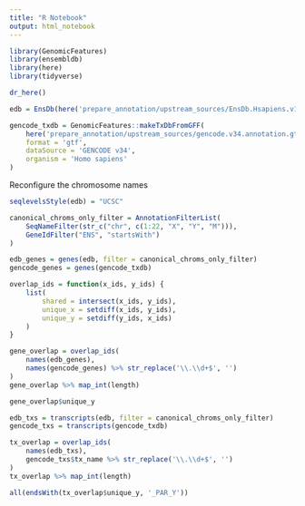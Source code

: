 ```yaml
---
title: "R Notebook"
output: html_notebook
---
```


```r
library(GenomicFeatures)
library(ensembldb)
library(here)
library(tidyverse)
```

```r
dr_here()
```

```r
edb = EnsDb(here('prepare_annotation/upstream_sources/EnsDb.Hsapiens.v100.sqlite'))

gencode_txdb = GenomicFeatures::makeTxDbFromGFF(
    here('prepare_annotation/upstream_sources/gencode.v34.annotation.gtf.gz'),
    format = 'gtf',
    dataSource = 'GENCODE v34',
    organism = 'Homo sapiens'
)
```

Reconfigure the chromosome names
```r
seqlevelsStyle(edb) = "UCSC"

canonical_chroms_only_filter = AnnotationFilterList(
    SeqNameFilter(str_c("chr", c(1:22, "X", "Y", "M"))),
    GeneIdFilter("ENS", "startsWith")
)
```

```r
edb_genes = genes(edb, filter = canonical_chroms_only_filter)
gencode_genes = genes(gencode_txdb)
```

```r
overlap_ids = function(x_ids, y_ids) {
    list(
        shared = intersect(x_ids, y_ids),
        unique_x = setdiff(x_ids, y_ids),
        unique_y = setdiff(y_ids, x_ids)
    )
}
```

```r
gene_overlap = overlap_ids(
    names(edb_genes), 
    names(gencode_genes) %>% str_replace('\\.\\d+$', '')
)
gene_overlap %>% map_int(length)
```

```r
gene_overlap$unique_y
```


```r
edb_txs = transcripts(edb, filter = canonical_chroms_only_filter)
gencode_txs = transcripts(gencode_txdb)
```

```r
tx_overlap = overlap_ids(
    names(edb_txs), 
    gencode_txs$tx_name %>% str_replace('\\.\\d+$', '')
) 
tx_overlap %>% map_int(length)
```

```r
all(endsWith(tx_overlap$unique_y, '_PAR_Y'))
```

